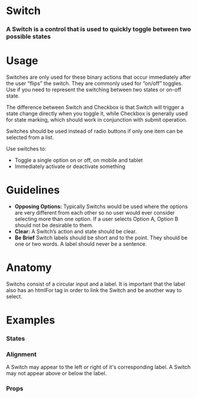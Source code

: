 
<Meta title="Atoms|Switch" component={Switch} />

# Switch

### A Switch is a control that is used to quickly toggle between two possible states

<Preview withToolbar>
  <Story name="Standard">
    <Switch label="Switch" />
  </Story>
</Preview>

# Usage

Switches are only used for these binary actions that occur immediately after the user “flips” the switch. They are commonly used for “on/off” toggles.
Use if you need to represent the switching between two states or on-off state.

The difference between Switch and Checkbox is that Switch will trigger a state change directly when you toggle it, while Checkbox is generally used for state marking, which should work in conjunction with submit operation.

Switches should be used instead of radio buttons if only one item can be selected from a list.

Use switches to:

- Toggle a single option on or off, on mobile and tablet
- Immediately activate or deactivate something


# Guidelines

- **Opposing Options:**
  Typically Switchs would be used where the options are very different from each other so no user would ever consider selecting more than one option. If a user selects Option A, Option B should not be desirable to them.
- **Clear:**
  A Switch’s action and state should be clear.
- **Be Brief**
  Switch labels should be short and to the point. They should be one or two words. A label should never be a sentence.

# Anatomy

Switchs consist of a circular input and a label. It is important that the label also has an htmlFor tag in order to link the Switch and be another way to select.

<!-- ## Behavior -->

# Examples

### States

<!-- We can drop it in a `Preview` to get a code snippet: -->

<Preview>
  <Story name="States">
    <Grid columns="3">
      <Switch label="Selected" checked />
      <Switch label="Unselected" />
      <Switch label="Disabled" disabled />
    </Grid>
  </Story>
</Preview>

### Alignment

A Switch may appear to the left or right of it's corresponding label. A Switch may not appear above or below the label.

<Preview>
  <Story name="Alignment">
    <Grid columns="3">
      <Switch label="Left Aligned" />
      <Switch label="Right Aligned" align="right" />
    </Grid>
  </Story>
</Preview>

### Props

<Props of={Switch} />
